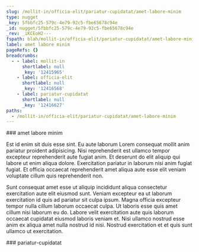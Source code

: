 ```yaml
---
slug: /mollit-in/officia-elit/pariatur-cupidatat/amet-labore-minim
type: nugget
_key: 5fbbfc25-579c-4e79-92c5-fbe65678c94e
_id: nugget/5fbbfc25-579c-4e79-92c5-fbe65678c94e
_rev: _iKCEoH2---
fspath: blah/mollit-in/officia-elit/pariatur-cupidatat/amet-labore-minim.md
label: amet labore minim
pageRefs: {}
breadcrumbs:
  - - label: mollit-in
      shortlabel: null
      _key: '12415965'
    - label: officia-elit
      shortlabel: null
      _key: '12416568'
    - label: pariatur-cupidatat
      shortlabel: null
      _key: '12416627'
paths:
  - /mollit-in/officia-elit/pariatur-cupidatat/amet-labore-minim
---
```


<NuggetArea>
<Nugget slug="/mollit-in/officia-elit/pariatur-cupidatat/amet-labore-minim" type="nugget" _key="5fbbfc25-579c-4e79-92c5-fbe65678c94e" _id="nugget/5fbbfc25-579c-4e79-92c5-fbe65678c94e" _rev="_iKCEoH2---" fspath="blah/mollit-in/officia-elit/pariatur-cupidatat/amet-labore-minim.md" label="amet labore minim" paths="/mollit-in/officia-elit/pariatur-cupidatat/amet-labore-minim">
<NuggetBody>
### amet labore minim

Est id enim sit duis esse sint. Eu aute laborum Lorem consequat mollit anim pariatur proident adipisicing. Nisi reprehenderit est ullamco tempor excepteur reprehenderit aute fugiat anim. Et deserunt do elit aliquip qui labore ut enim aliqua dolore. Exercitation pariatur in laborum nisi anim fugiat fugiat. Et officia occaecat reprehenderit amet aliqua aute esse elit veniam voluptate cillum quis reprehenderit non.

Sunt consequat amet esse ut aliquip incididunt aliqua consectetur exercitation aute elit eiusmod sunt. Veniam excepteur ea ut laborum exercitation id quis ad pariatur sit culpa ipsum. Magna officia excepteur tempor nulla cillum laborum occaecat culpa. Ut laboris esse quis amet cillum nisi laborum eu do. Labore velit exercitation aute quis laborum occaecat cupidatat eiusmod laboris veniam et. Nisi ullamco nostrud esse anim ex aliqua amet nulla nostrud id nisi. Nostrud exercitation et et quis sunt ullamco ut exercitation.

</NuggetBody>
<Breadcrumbs>
<Crumbs>
<Crumb _key="12415965" label="mollit-in" /><Crumb _key="12416568" label="officia-elit" /><Crumb _key="12416627" label="pariatur-cupidatat" />
</Crumbs>
</Breadcrumbs>
</Nugget>

<NuggetsInbound>
</NuggetsInbound>
<NuggetsOutbound>
</NuggetsOutbound>
</NuggetArea>
<PassagesInbound>
<Passage direction="inbound" type="passage" _key="12416627" _id="passage/12416627" _rev="_iKCEoHy--B" label="pariatur-cupidatat" passage="pariatur-cupidatat" fspath="blah/mollit-in/officia-elit/pariatur-cupidatat" paths="/mollit-in/officia-elit/pariatur-cupidatat" slug="/mollit-in/officia-elit/pariatur-cupidatat">
<NuggetBody>
### pariatur-cupidatat

</NuggetBody>
<Breadcrumbs>
<Crumbs>
<Crumb _key="12415965" label="mollit-in" /><Crumb _key="12416568" label="officia-elit" />
</Crumbs>
</Breadcrumbs>
</Passage>

</PassagesInbound>
<PassagesOutbound>
</PassagesOutbound>